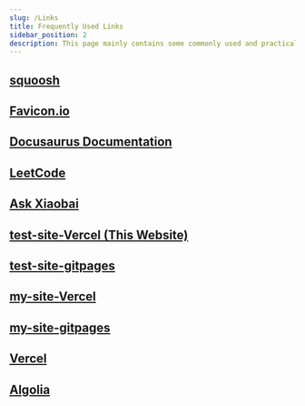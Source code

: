 ```yaml
---
slug: /Links
title: Frequently Used Links
sidebar_position: 2
description: This page mainly contains some commonly used and practical links.
---
```



## <B2>[squoosh](https://squoosh.app/ "Image Compression")</B2>

## <B2>[Favicon.io](https://favicon.io/favicon-converter/ "Generate ICON from Image")</B2>

## <B2>[Docusaurus Documentation](https://www.docusaurus.io/zh-CN/docs/ "Docusaurus")</B2>

## <B2>[LeetCode](https://leetcode.cn/ "LeetCode")</B2>

## <B2>[Ask Xiaobai](https://www.wenxiaobai.com/ "DeepSeek Alternative")</B2>

## <B2>[test-site-Vercel (This Website)](https://www.eurekashadow.xin/ "Website Deployed on Vercel")</B2>

## <B2>[test-site-gitpages](https://eurekashadow.github.io/ "Website Deployed on GitPages")</B2>

## <B2>[my-site-Vercel](https://eurekax.space/ "Website Deployed on Vercel")</B2>

## <B2>[my-site-gitpages](https://eureka12138github.github.io/ "Website Deployed on GitPages")</B2>

## <B2>[Vercel](https://vercel.com/ "Vercel")</B2>

## <B2>[Algolia](https://www.algolia.com/ "Algolia")</B2>